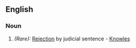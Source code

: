 ==English==

===Noun===
{{en-noun-reg}}

# ''(Rare):'' [[Rejection]] by judicial sentence - [[Knowles]]